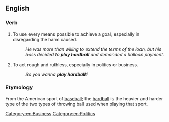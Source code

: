 ==English==

===Verb===
{{head|en|verb}}

# {{lb|en|idiomatic}} To use every means possible to achieve a goal, especially in disregarding the harm caused.
#: ''He was more than willing to extend the terms of the loan, but his boss decided to '''play hardball''' and demanded a balloon payment.''
# {{lb|en|idiomatic}} To act rough and ruthless, especially in politics or business.
#: ''So you wanna '''play hardball'''?''

[[Category:en:Business]]
[[Category:en:Politics]]

===Etymology===
From the American sport of [[baseball]]; the [[hardball]] is the heavier and harder type of the two types of throwing ball used when playing that sport.